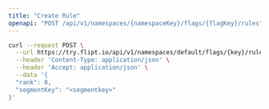 ```yaml
---
title: "Create Rule"
openapi: "POST /api/v1/namespaces/{namespaceKey}/flags/{flagKey}/rules"
---
```


<RequestExample>

```bash
curl --request POST \
  --url https://try.flipt.io/api/v1/namespaces/default/flags/{key}/rules \
  --header 'Content-Type: application/json' \
  --header 'Accept: application/json' \
  --data '{
  "rank": 0,
  "segmentKey": "<segmentkey>"
}'
```

</RequestExample>
